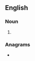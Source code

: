 ==English==

===Noun===
{{head|en|noun plural form}}

# {{plural of|yaup|lang=en}}

===Anagrams===
* {{anagrams|en|a=apsuy|puyas}}